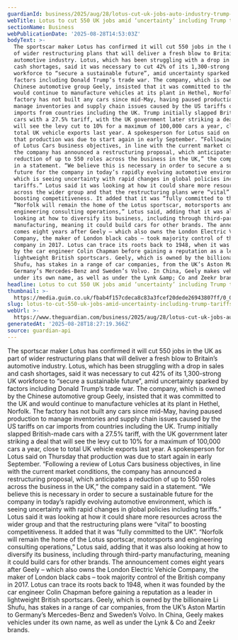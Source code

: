 ```yaml
---
guardianId: business/2025/aug/28/lotus-cut-uk-jobs-auto-industry-trump-tariffs
webTitle: Lotus to cut 550 UK jobs amid ‘uncertainty’ including Trump tariffs
sectionName: Business
webPublicationDate: '2025-08-28T14:53:03Z'
bodyText: >-
  The sportscar maker Lotus has confirmed it will cut 550 jobs in the UK as part
  of wider restructuring plans that will deliver a fresh blow to Britain’s
  automotive industry. Lotus, which has been struggling with a drop in sales and
  cash shortages, said it was necessary to cut 42% of its 1,300-strong UK
  workforce to “secure a sustainable future”, amid uncertainty sparked by
  factors including Donald Trump’s trade war. The company, which is owned by the
  Chinese automotive group Geely, insisted that it was committed to the UK and
  would continue to manufacture vehicles at its plant in Hethel, Norfolk. The
  factory has not built any cars since mid-May, having paused production to
  manage inventories and supply chain issues caused by the US tariffs on car
  imports from countries including the UK. Trump initially slapped British-made
  cars with a 27.5% tariff, with the UK government later striking a deal that
  will see the levy cut to 10% for a maximum of 100,000 cars a year, close to
  total UK vehicle exports last year. A spokesperson for Lotus said on Thursday
  that production was due to start again in early September. “Following a review
  of Lotus Cars business objectives, in line with the current market conditions,
  the company has announced a restructuring proposal, which anticipates a
  reduction of up to 550 roles across the business in the UK,” the company said
  in a statement. “We believe this is necessary in order to secure a sustainable
  future for the company in today’s rapidly evolving automotive environment,
  which is seeing uncertainty with rapid changes in global policies including
  tariffs.” Lotus said it was looking at how it could share more resources
  across the wider group and that the restructuring plans were “vital” to
  boosting competitiveness. It added that it was “fully committed to the UK”.
  “Norfolk will remain the home of the Lotus sportscar, motorsports and
  engineering consulting operations,” Lotus said, adding that it was also
  looking at how to diversify its business, including through third-party
  manufacturing, meaning it could build cars for other brands. The announcement
  comes eight years after Geely – which also owns the London Electric Vehicle
  Company, the maker of London black cabs – took majority control of the British
  company in 2017. Lotus can trace its roots back to 1948, when it was founded
  by the car engineer Colin Chapman before gaining a reputation as a leader in
  lightweight British sportscars. Geely, which is owned by the billionaire Li
  Shufu, has stakes in a range of car companies, from the UK’s Aston Martin to
  Germany’s Mercedes-Benz and Sweden’s Volvo. In China, Geely makes vehicles
  under its own name, as well as under the Lynk &amp; Co and Zeekr brands.
headline: Lotus to cut 550 UK jobs amid ‘uncertainty’ including Trump tariffs
thumbnail: >-
  https://media.guim.co.uk/fbab4f157cdeca8c83a3fcef20dede26943807ff/0_0_4099_3280/500.jpg
slug: lotus-to-cut-550-uk-jobs-amid-uncertainty-including-trump-tariffs
webUrl: >-
  https://www.theguardian.com/business/2025/aug/28/lotus-cut-uk-jobs-auto-industry-trump-tariffs
generatedAt: '2025-08-28T18:27:19.366Z'
source: guardian-api
---
```

The sportscar maker Lotus has confirmed it will cut 550 jobs in the UK as part of wider restructuring plans that will deliver a fresh blow to Britain’s automotive industry. Lotus, which has been struggling with a drop in sales and cash shortages, said it was necessary to cut 42% of its 1,300-strong UK workforce to “secure a sustainable future”, amid uncertainty sparked by factors including Donald Trump’s trade war. The company, which is owned by the Chinese automotive group Geely, insisted that it was committed to the UK and would continue to manufacture vehicles at its plant in Hethel, Norfolk. The factory has not built any cars since mid-May, having paused production to manage inventories and supply chain issues caused by the US tariffs on car imports from countries including the UK. Trump initially slapped British-made cars with a 27.5% tariff, with the UK government later striking a deal that will see the levy cut to 10% for a maximum of 100,000 cars a year, close to total UK vehicle exports last year. A spokesperson for Lotus said on Thursday that production was due to start again in early September. “Following a review of Lotus Cars business objectives, in line with the current market conditions, the company has announced a restructuring proposal, which anticipates a reduction of up to 550 roles across the business in the UK,” the company said in a statement. “We believe this is necessary in order to secure a sustainable future for the company in today’s rapidly evolving automotive environment, which is seeing uncertainty with rapid changes in global policies including tariffs.” Lotus said it was looking at how it could share more resources across the wider group and that the restructuring plans were “vital” to boosting competitiveness. It added that it was “fully committed to the UK”. “Norfolk will remain the home of the Lotus sportscar, motorsports and engineering consulting operations,” Lotus said, adding that it was also looking at how to diversify its business, including through third-party manufacturing, meaning it could build cars for other brands. The announcement comes eight years after Geely – which also owns the London Electric Vehicle Company, the maker of London black cabs – took majority control of the British company in 2017. Lotus can trace its roots back to 1948, when it was founded by the car engineer Colin Chapman before gaining a reputation as a leader in lightweight British sportscars. Geely, which is owned by the billionaire Li Shufu, has stakes in a range of car companies, from the UK’s Aston Martin to Germany’s Mercedes-Benz and Sweden’s Volvo. In China, Geely makes vehicles under its own name, as well as under the Lynk &amp; Co and Zeekr brands.
